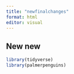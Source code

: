 ```yaml
---
title: "newfinalchanges"
format: html
editor: visual
---
```


## New new

```r
library(tidyverse)
library(palmerpenguins)
```
